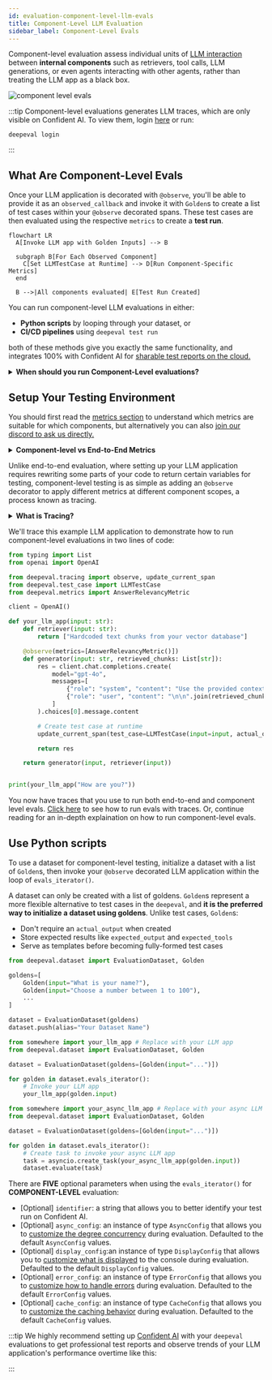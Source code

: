 ```yaml
---
id: evaluation-component-level-llm-evals
title: Component-Level LLM Evaluation
sidebar_label: Component-Level Evals
---
```



Component-level evaluation assess individual units of [LLM interaction](/docs/evaluation-test-cases#what-is-an-llm-interaction) between **internal components** such as retrievers, tool calls, LLM generations, or even agents interacting with other agents, rather than treating the LLM app as a black box.

![component level evals](https://deepeval-docs.s3.us-east-1.amazonaws.com/component-evals:complex-system.png)

:::tip
Component-level evaluations generates LLM traces, which are only visible on Confident AI. To view them, login [here](https://app.confident-ai.com) or run:

```
deepeval login
```
:::

## What Are Component-Level Evals

Once your LLM application is decorated with `@observe`, you'll be able to provide it as an `observed_callback` and invoke it with `Golden`s to create a list of test cases within your `@observe` decorated spans. These test cases are then evaluated using the respective `metrics` to create a **test run**.

<div style={{ textAlign: "center", margin: "2rem 0" }}>

```mermaid
flowchart LR
  A[Invoke LLM app with Golden Inputs] --> B

  subgraph B[For Each Observed Component]
    C[Set LLMTestCase at Runtime] --> D[Run Component-Specific Metrics]
  end

  B -->|All components evaluated| E[Test Run Created]
```

</div>

You can run component-level LLM evaluations in either:

- **Python scripts** by looping through your dataset, or
- **CI/CD pipelines** using `deepeval test run`

both of these methods give you exactly the same functionality, and integrates 100% with Confident AI for [sharable test reports on the cloud.](https://www.confident-ai.com/docs/llm-evaluation/dashboards/testing-reports)

<details>
<summary><strong>When should you run Component-Level evaluations?</strong></summary>

In [end-to-end evaluation](/docs/evaluation-end-to-end-llm-evals), your LLM application is treated as a black-box and evaluation is encapsulated by the overall system inputs and outputs in the form of an `LLMTestCase`.

If your application has nested components or a structure that a simple `LLMTestCase` can't easily handle, component-level evaluation allows you to **apply different metrics to different components in your LLM application.**

Common use cases that are suitable for component-level evaluation include (not inclusive):

- Chatbots/conversational agents
- Autonomous agents
- Text-SQL
- Code generation
- etc.

The trend you'll notice is use cases that are more complex in architecture are more suited for component-level evaluation.

</details>

## Setup Your Testing Environment

<Timeline>
<TimelineItem title="Select metrics">

You should first read the [metrics section](/docs/metrics-introduction) to understand which metrics are suitable for which components, but alternatively you can also [join our discord to ask us directly.](https://discord.com/invite/a3K9c8GRGt)

<details>
  <summary><strong>Component-level vs End-to-End Metrics</strong></summary>

Similar to end-to-end evaluation, you would still be creating `LLMTestCase`s, but this time for individual components at runtime instead of the overall system, which means you will need to select a set of appropriate metrics **for each component you want to evaluate**, and ensure the `LLMTestCase`s that you create in that component contains all the necessary parameters.

In component-level evaluation, there are more metrics to select as there are more individual components to evaluate.

</details>
</TimelineItem>
<TimelineItem title="Setup LLM application">

Unlike end-to-end evaluation, where setting up your LLM application requires rewriting some parts of your code to return certain variables for testing, component-level testing is as simple as adding an `@observe` decorator to apply different metrics at different component scopes, a process known as tracing.

<details>
<summary><strong>What is Tracing?</strong></summary>

The process of adding the `@observe` decorating in your app is known as **tracing**, which you can learn about in the [tracing section](/docs/evaluation-llm-tracing).

An `@observe` decorator creates a **span**, and the overall collection of spans is called a **trace**.

As you'll see in the example below, tracing with `deepeval`'s `@observe` means we don't have to return variables such as the `retrieval_context` in awkward places just to create end-to-end `LLMTestCase`s, [as previously seen in end-to-end evaluation](/docs/evaluation-end-to-end-llm-evals#setup-your-testing-environment)

</details>

We'll trace this example LLM application to demonstrate how to run component-level evaluations in two lines of code:

```python title="somewhere.py" {4,14,25}
from typing import List
from openai import OpenAI

from deepeval.tracing import observe, update_current_span
from deepeval.test_case import LLMTestCase
from deepeval.metrics import AnswerRelevancyMetric

client = OpenAI()

def your_llm_app(input: str):
    def retriever(input: str):
        return ["Hardcoded text chunks from your vector database"]

    @observe(metrics=[AnswerRelevancyMetric()])
    def generator(input: str, retrieved_chunks: List[str]):
        res = client.chat.completions.create(
            model="gpt-4o",
            messages=[
                {"role": "system", "content": "Use the provided context to answer the question."},
                {"role": "user", "content": "\n\n".join(retrieved_chunks) + "\n\nQuestion: " + input}
            ]
        ).choices[0].message.content

        # Create test case at runtime
        update_current_span(test_case=LLMTestCase(input=input, actual_output=res))

        return res

    return generator(input, retriever(input))


print(your_llm_app("How are you?"))
```

</TimelineItem>
</Timeline>

You now have traces that you use to run both end-to-end and component level evals. [Click here](/docs/evaluation-llm-tracing#running-evals) to see how to run evals with traces. Or, continue reading for an in-depth explaination on how to run component-level evals.

## Use Python scripts

To use a dataset for component-level testing, initialize a dataset with a list of `Golden`s, then invoke your `@observe` decorated LLM application within the loop of `evals_iterator()`.

<Timeline>
<TimelineItem title="Create dataset">

A dataset can only be created with a list of goldens. `Golden`s represent a more flexible alternative to test cases in the `deepeval`, and **it is the preferred way to initialize a dataset using goldens**. Unlike test cases, `Golden`s:

- Don't require an `actual_output` when created
- Store expected results like `expected_output` and `expected_tools`
- Serve as templates before becoming fully-formed test cases

```python
from deepeval.dataset import EvaluationDataset, Golden

goldens=[
    Golden(input="What is your name?"),
    Golden(input="Choose a number between 1 to 100"),
    ...
]

dataset = EvaluationDataset(goldens)
dataset.push(alias="Your Dataset Name")
```

</TimelineItem>
<TimelineItem title="Run evals using evals iterator">

<Tabs>

<TabItem value="sync" label="dataset (Sync)">

```python title="main.py"
from somewhere import your_llm_app # Replace with your LLM app
from deepeval.dataset import EvaluationDataset, Golden

dataset = EvaluationDataset(goldens=[Golden(input="...")])

for golden in dataset.evals_iterator():
    # Invoke your LLM app
    your_llm_app(golden.input)
```

</TabItem>

<TabItem value="async" label="dataset (Async)">

```python title="main.py"
from somewhere import your_async_llm_app # Replace with your async LLM app
from deepeval.dataset import EvaluationDataset, Golden

dataset = EvaluationDataset(goldens=[Golden(input="...")])

for golden in dataset.evals_iterator():
    # Create task to invoke your async LLM app
    task = asyncio.create_task(your_async_llm_app(golden.input))
    dataset.evaluate(task)
```

</TabItem>

</Tabs>

There are **FIVE** optional parameters when using the `evals_iterator()` for **COMPONENT-LEVEL** evaluation:

- [Optional] `identifier`: a string that allows you to better identify your test run on Confident AI.
- [Optional] `async_config`: an instance of type `AsyncConfig` that allows you to [customize the degree concurrency](/docs/evaluation-flags-and-configs#async-configs) during evaluation. Defaulted to the default `AsyncConfig` values.
- [Optional] `display_config`:an instance of type `DisplayConfig` that allows you to [customize what is displayed](/docs/evaluation-flags-and-configs#display-configs) to the console during evaluation. Defaulted to the default `DisplayConfig` values.
- [Optional] `error_config`: an instance of type `ErrorConfig` that allows you to [customize how to handle errors](/docs/evaluation-flags-and-configs#error-configs) during evaluation. Defaulted to the default `ErrorConfig` values.
- [Optional] `cache_config`: an instance of type `CacheConfig` that allows you to [customize the caching behavior](/docs/evaluation-flags-and-configs#cache-configs) during evaluation. Defaulted to the default `CacheConfig` values.

</TimelineItem>
</Timeline>

:::tip
We highly recommend setting up [Confident AI](https://app.confident-ai.com) with your `deepeval` evaluations to get professional test reports and observe trends of your LLM application's performance overtime like this:

<VideoDisplayer
  src="https://confident-docs.s3.us-east-1.amazonaws.com/llm-tracing:spans.mp4"
  confidentUrl="/docs/llm-tracing/introduction"
  label="Span-Level Evals in Production"
/>
:::